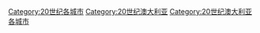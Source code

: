 [[Category:20世纪各城市|Category:20世纪各城市]]
[[Category:20世纪澳大利亚|Category:20世纪澳大利亚]]
[[Category:20世纪澳大利亚各城市|Category:20世纪澳大利亚各城市]]